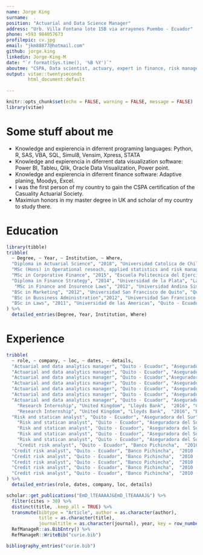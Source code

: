 ```yaml
---
name: Jorge King
surname:  .
position: "Actuarial and Data Science Manager"
address: "Urb. Villa Fontana lote 15B via arrayenes Puembo - Ecuador"
phone: +593 984057673
profilepic: cv.jpg
email: "jkm88877@hotmail.com"
github: jorge.king
linkedin: Jorge-King-M
date: "`r format(Sys.time(), '%B %Y')`"
aboutme: "CSPA, Data scientist, actuary, expert in finance, risk managent, predictive analysis, analytics, and data analysis"
output: vitae::twentyseconds
        html_document:default
        
---
```


```r
knitr::opts_chunk$set(echo = FALSE, warning = FALSE, message = FALSE)
library(vitae)
```

# Some stuff about me

 * Knowledge and expierencia in diferrent programing languages: Python, R, SAS, VBA, SQL, Simul8, Vensim, Xpress, STATA
 * Knowledge and expierencia in diferrent data visualization software: Power BI, Tableu, Qlik, Oracle Data Visualization, Power point.
  * Knowledge and expierencia in diferrent finance software: Adaptive planing, Moodys, Excel.
 * I was the first person of my country to gain the CSPA certification of the Casuality Actuarial Society.
  * Maximiun honors in my master degree in UK and scholar of my country to study there.
  
# Education

```r
library(tibble)
tribble(
  ~ Degree, ~ Year, ~ Institution, ~ Where,
  "Diploma in Actuarial Science", "2018", "Universidad Catolica de Chile", "Santiago - Chile",
  "MSc (Hons) in Operational reseach, applied statistics and risk managment", "2016", "Cardiff University", "Cardiff - United Kingdom",
  "MSc in Corporative Finance", "2015", "Escuela Politecnica del Ejercito ESPE", "Quito - Ecuador",
  "Diploma in Finance Strategy", "2014", "Universidad de la Plata", "La Plata - Argentina",
   "MSc in Finance and Insurence Laws", "2012", "Universidad Andina Simon Bolivar", "Quito - Ecuador",
  "BSc in Marketing", "2012", "Universidad San Francisco de Quito", "Quito - Ecuador",
  "BSc in Bussiness Administration","2012", "Universidad San Francisco de Quito", "Quito - Ecuador",
  "BSc in Laws", "2011", "Universidad de las Americas", "Quito - Ecuador"
) %>% 
  detailed_entries(Degree, Year, Institution, Where)
```

# Experience
```r
tribble(
  ~ role, ~ company, ~ loc, ~ dates, ~ details,
  "Actuarial and data analytics manager", "Quito - Ecuador", "Aseguradora del Sur", "2016 - Actual", "Pricing, reservas, underwriting guide, investment",
  "Actuarial and data analytics manager", "Quito - Ecuador", "Aseguradora del Sur", "2016 - Actual", "Risk managment include financial risk and operational risk",
  "Actuarial and data analytics manager", "Quito - Ecuador","Aseguradora del Sur", "2016 - Actual", "Budget and forecasting",
  "Actuarial and data analytics manager", "Quito - Ecuador", "Aseguradora del Sur",  "2016 - Actual", "Analytics",
  "Actuarial and data analytics manager", "Quito - Ecuador", "Aseguradora del Sur",  "2016 - Actual", "Predictive analysis, scoring, cross and up selling",
  "Actuarial and data analytics manager", "Quito - Ecuador", "Aseguradora del Sur",  "2016 - Actual", "New products",
  "Actuarial and data analytics manager", "Quito - Ecuador", "Aseguradora del Sur",  "2016 - Actual", "Data mining",
    "Research Internship", "United Kingdom", "Lloyds Bank",  "2016", "Control de process of reserves",
    "Research Internship", "United Kingdom", "Lloyds Bank",  "2016", "Behavior and credit risk scoring",
  "Risk and statican analyst", "Quito - Ecuador", "Aseguradora del Sur",  "2014 - 2015", "Forecasting",
    "Risk and statican analyst", "Quito - Ecuador", "Aseguradora del Sur",  "2014 - 2015", "Credit, Liquidity and mercado risk",
    "Risk and statican analyst", "Quito - Ecuador", "Aseguradora del Sur",  "2014 - 2015", "Apetito de riesgo y limites",
    "Risk and statican analyst", "Quito - Ecuador", "Aseguradora del Sur",  "2014 - 2015", "Financial analysis",
    "Risk and statican analyst", "Quito - Ecuador", "Aseguradora del Sur",  "2014 - 2015", "Bussiness Intelligence",
    "Credit risk analyst", "Quito - Ecuador", "Banco Pichincha",  "2010 - 2014", "Economic analysis",
  "Credit risk analyst", "Quito - Ecuador", "Banco Pichincha",  "2010 - 2014", "Risk analysis",
  "Credit risk analyst", "Quito - Ecuador", "Banco Pichincha",  "2010 - 2014", "Financial analysis of finance reports",
  "Credit risk analyst", "Quito - Ecuador", "Banco Pichincha",  "2010 - 2014", "Projects fsactibility",
  "Credit risk analyst", "Quito - Ecuador", "Banco Pichincha",  "2010 - 2014", "forecasting",
  "Credit risk analyst", "Quito - Ecuador", "Banco Pichincha",  "2010 - 2014", "provision of cartera",
) %>% 
  detailed_entries(role, dates, company, loc, details)
```

```r
scholar::get_publications("EmD_lTEAAAAJ&EmD_lTEAAAAJ&") %>% 
  filter(cites > 30) %>% 
  distinct(title, .keep_all = TRUE) %>%
  transmute(bibtype = "Article", author = as.character(author),
            title = as.character(title),
            journaltitle = as.character(journal), year, key = row_number()) %>% 
  RefManageR::as.BibEntry() %>% 
  RefManageR::WriteBib("curie.bib")

bibliography_entries("curie.bib")
```

